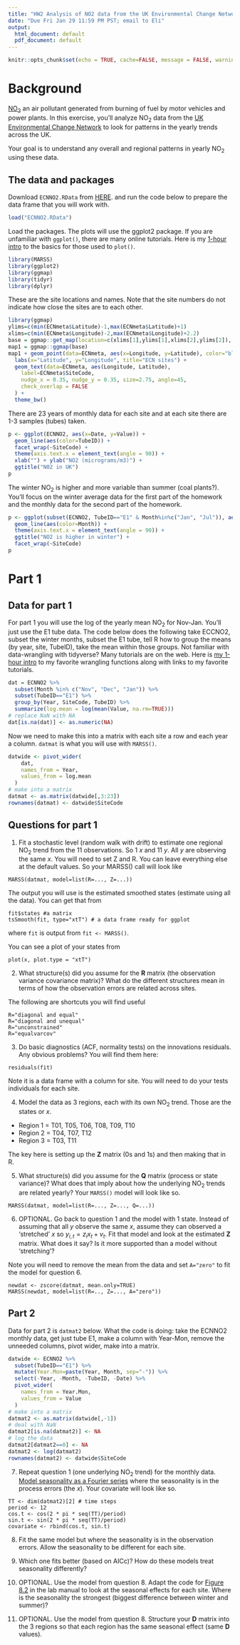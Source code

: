 ```yaml
---
title: "HW2 Analysis of NO2 data from the UK Environmental Change Network"
date: "Due Fri Jan 29 11:59 PM PST; email to Eli"
output:
  html_document: default
  pdf_document: default
---
```


```r
knitr::opts_chunk$set(echo = TRUE, cache=FALSE, message = FALSE, warning = FALSE)
```

# Background

[NO$_2$](https://www.epa.gov/no2-pollution) an air pollutant generated from burning of fuel by motor vehicles and power plants. In this exercise, you'll analyze NO$_2$ data from the [UK Environmental Change Network](https://nwfsc-timeseries.github.io/atsa/Labs/Week 3/NO2Lab/ECN_data.pdf) to look for patterns in the yearly trends across the UK.

Your goal is to understand any overall and regional patterns in yearly NO$_2$ using these data.

## The data and packages

Download `ECNNO2.RData` from [HERE](https://nwfsc-timeseries.github.io/atsa/Labs/Week 3/NO2Lab/ECNNO2.RData). and run the code below to prepare the data frame that you will work with.

```r
load("ECNNO2.RData")
```

Load the packages. The plots will use the ggplot2 package. If you are unfamiliar with `ggplot()`, there are many online tutorials. Here is my [1-hour intro](https://rverse-tutorials.github.io/RWorkflow-NWFSC-2020/week8-ggplot2.html) to the basics for those used to `plot()`.
```r
library(MARSS)
library(ggplot2)
library(ggmap)
library(tidyr)
library(dplyr)
```

These are the site locations and names. Note that the site numbers do not indicate how close the sites are to each other.

```r
library(ggmap)
ylims=c(min(ECNmeta$Latitude)-1,max(ECNmeta$Latitude)+1)
xlims=c(min(ECNmeta$Longitude)-2,max(ECNmeta$Longitude)+2.2)
base = ggmap::get_map(location=c(xlims[1],ylims[1],xlims[2],ylims[2]), zoom=7, maptype="terrain-background")
map1 = ggmap::ggmap(base)
map1 + geom_point(data=ECNmeta, aes(x=Longitude, y=Latitude), color="blue", cex=2.5) +
  labs(x="Latitude", y="Longitude", title="ECN sites") +
  geom_text(data=ECNmeta, aes(Longitude, Latitude),
    label=ECNmeta$SiteCode, 
    nudge_x = 0.35, nudge_y = 0.35, size=2.75, angle=45,
    check_overlap = FALSE
  ) +
  theme_bw()
```

There are 23 years of monthly data for each site and at each site there are 1-3 samples (tubes) taken.
```r
p <- ggplot(ECNNO2, aes(x=Date, y=Value)) +
  geom_line(aes(color=TubeID)) +
  facet_wrap(~SiteCode) +
  theme(axis.text.x = element_text(angle = 90)) +
  xlab("") + ylab("NO2 (micrograms/m3)") +
  ggtitle("N02 in UK")
p
```

The winter NO$_2$ is higher and more variable than summer (coal plants?). You'll focus on the winter average data for the first part of the homework and the monthly data for the second part of the homework.

```r
p <- ggplot(subset(ECNNO2, TubeID=="E1" & Month%in%c("Jan", "Jul")), aes(Date, Value)) +
  geom_line(aes(color=Month)) +
  theme(axis.text.x = element_text(angle = 90)) +
  ggtitle("NO2 is higher in winter") +
  facet_wrap(~SiteCode)
p
```

# Part 1

## Data for part 1

For part 1 you will use the log of the yearly mean NO$_2$ for Nov-Jan. You'll just use the E1 tube data. The code below does the following take ECCNO2, subset the winter months, subset the E1 tube, tell R how to group the means (by year, site, TubeID), take the mean within those groups. Not familiar with data-wrangling with tidyverse? Many tutorials are on the web. Here is [my 1-hour intro](https://rverse-tutorials.github.io/RWorkflow-NWFSC-2020/week9-data-wrangling.html) to my favorite wrangling functions along with links to my favorite tutorials.
```r
dat = ECNNO2 %>% 
  subset(Month %in% c("Nov", "Dec", "Jan")) %>% 
  subset(TubeID=="E1") %>% 
  group_by(Year, SiteCode, TubeID) %>% 
  summarize(log.mean = log(mean(Value, na.rm=TRUE)))
# replace NaN with NA
dat[is.na(dat)] <- as.numeric(NA)
```

Now we need to make this into a matrix with each site a row and each year a column. `datmat` is what you will use with `MARSS()`.
```r
datwide <- pivot_wider( 
    dat,
    names_from = Year,
    values_from = log.mean
  )
# make into a matrix
datmat <- as.matrix(datwide[,3:23])
rownames(datmat) <- datwide$SiteCode
```

## Questions for part 1

1. Fit a stochastic level (random walk with drift) to estimate one regional NO$_2$ trend from the 11 observations. So 1 $x$ and 11 $y$. All $y$ are observing the same $x$. You will need to set Z and R. You can leave everything else at the default values. So your MARSS() call will look like
```
MARSS(datmat, model=list(R=..., Z=...))
```

The output you will use is the estimated smoothed states (estimate using all the data). You can get that from
```
fit$states #a matrix
tsSmooth(fit, type="xtT") # a data frame ready for ggplot
```
where `fit` is output from `fit <- MARSS()`.

You can see a plot of your states from
```
plot(x, plot.type = "xtT")
```

2. What structure(s) did you assume for the $\mathbf{R}$ matrix (the observation variance covariance matrix)? What do the different structures mean in terms of how the observation errors are related across sites.

The following are shortcuts you will find useful
```
R="diagonal and equal"
R="diagonal and unequal"
R="unconstrained"
R="equalvarcov"
```

3. Do basic diagnostics (ACF, normality tests) on the innovations residuals. Any obvious problems? You will find them here:
```
residuals(fit)
```
Note it is a data frame with a column for site. You will need to do your tests individuals for each site.

4. Model the data as 3 regions, each with its own NO$_2$ trend. Those are the states or $x$.
* Region 1 = T01, T05, T06, T08, T09, T10
* Region 2 = T04, T07, T12
* Region 3 = T03, T11

The key here is setting up the $\mathbf{Z}$ matrix (0s and 1s) and then making that in R.

5. What structure(s) did you assume for the $\mathbf{Q}$ matrix (process or state variance)? What does that imply about how the underlying NO$_2$ trends are related yearly? Your `MARSS()` model will look like so.
```
MARSS(datmat, model=list(R=..., Z=..., Q=...))
```

6. OPTIONAL. Go back to question 1 and the model with 1 state. Instead of assuming that all $y$ observe the same $x$, assume they can observed a 'stretched' $x$ so $y_{i,t} = z_i x_t + v_t$. Fit that model and look at the estimated $\mathbf{Z}$ matrix. What does it say? Is it more supported than a model without 'stretching'?

Note you will need to remove the mean from the data and set `A="zero"` to fit the model for question 6.
```
newdat <- zscore(datmat, mean.only=TRUE)
MARSS(newdat, model=list(R=.., Z=..., A="zero"))
```

## Part 2

Data for part 2 is `datmat2` below. What the code is doing: take the ECNNO2 monthly data, get just tube E1, make a column with Year-Mon, remove the unneeded columns, pivot wider, make into a matrix.
```r
datwide <- ECNNO2 %>%
  subset(TubeID=="E1") %>%
  mutate(Year.Mon=paste(Year, Month, sep="-")) %>%
  select(-Year, -Month, -TubeID, -Date) %>%
  pivot_wider( 
    names_from = Year.Mon,
    values_from = Value
  ) 
# make into a matrix
datmat2 <- as.matrix(datwide[,-1])
# deal with NaN
datmat2[is.na(datmat2)] <- NA
# log the data
datmat2[datmat2==0] <- NA
datmat2 <- log(datmat2)
rownames(datmat2) <- datwide$SiteCode
```

7. Repeat question 1 (one underlying NO$_2$ trend) for the monthly data. [Model seasonality as a Fourier series](https://nwfsc-timeseries.github.io/atsa-labs/sec-msscov-season.html) where the seasonality is in the process errors (the $x$). Your covariate will look like so.

```
TT <- dim(datmat2)[2] # time steps
period <- 12
cos.t <- cos(2 * pi * seq(TT)/period)
sin.t <- sin(2 * pi * seq(TT)/period)
covariate <- rbind(cos.t, sin.t)
```

8. Fit the same model but where the seasonality is in the observation errors. Allow the seasonality to be different for each site.

9. Which one fits better (based on AICc)? How do these models treat seasonality differently?

10. OPTIONAL. Use the model from question 8. Adapt the code for [Figure 8.2](https://nwfsc-timeseries.github.io/atsa-labs/sec-msscov-season.html) in the lab manual to look at the seasonal effects for each site. Where is the seasonality the strongest (biggest difference between winter and summer)?

11. OPTIONAL. Use the model from question 8. Structure your $\mathbf{D}$ matrix into the 3 regions so that each region has the same seasonal effect (same $\mathbf{D}$ values).